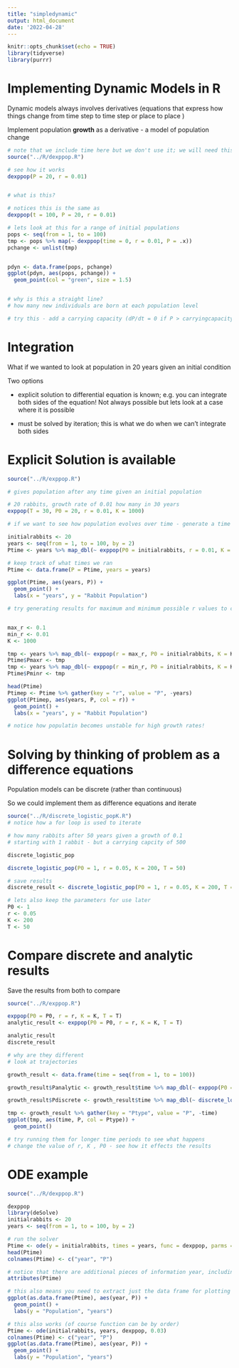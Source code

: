 ```yaml
---
title: "simpledynamic"
output: html_document
date: '2022-04-28'
---
```


```r
knitr::opts_chunk$set(echo = TRUE)
library(tidyverse)
library(purrr)
```

# Implementing Dynamic Models in R

Dynamic models always involves derivatives (equations that express how things change from time step to time step or place to place )


Implement population **growth** as a derivative - a model of population change

```r
# note that we include time here but we don't use it; we will need this later
source("../R/dexppop.R")

# see how it works
dexppop(P = 20, r = 0.01)


# what is this?

# notices this is the same as
dexppop(t = 100, P = 20, r = 0.01)

# lets look at this for a range of initial populations
pops <- seq(from = 1, to = 100)
tmp <- pops %>% map(~ dexppop(time = 0, r = 0.01, P = .x))
pchange <- unlist(tmp)


pdyn <- data.frame(pops, pchange)
ggplot(pdyn, aes(pops, pchange)) +
  geom_point(col = "green", size = 1.5)


# why is this a straight line?
# how many new individuals are born at each population level

# try this - add a carrying capacity (dP/dt = 0 if P > carryingcapacity)
```

# Integration

What if we wanted to look at population in 20 years given an initial condition

Two options

* explicit solution to differential equation is known; e.g. you can integrate both sides of the equation! Not always possible but lets look at a case where it is possible

* must be solved by iteration; this is what we do when we can't integrate both sides 

# Explicit Solution is available


```r
source("../R/exppop.R")

# gives population after any time given an initial population

# 20 rabbits, growth rate of 0.01 how many in 30 years
exppop(T = 30, P0 = 20, r = 0.01, K = 1000)

# if we want to see how population evolves over time - generate a time series by running our model for each point in time

initialrabbits <- 20
years <- seq(from = 1, to = 100, by = 2)
Ptime <- years %>% map_dbl(~ exppop(P0 = initialrabbits, r = 0.01, K = 1000, T = .x))

# keep track of what times we ran
Ptime <- data.frame(P = Ptime, years = years)

ggplot(Ptime, aes(years, P)) +
  geom_point() +
  labs(x = "years", y = "Rabbit Population")

# try generating results for maximum and minimum possible r values to compare (guess at what you think)


max_r <- 0.1
min_r <- 0.01
K <- 1000

tmp <- years %>% map_dbl(~ exppop(r = max_r, P0 = initialrabbits, K = K, T = .x))
Ptime$Pmaxr <- tmp
tmp <- years %>% map_dbl(~ exppop(r = min_r, P0 = initialrabbits, K = K, T = .x))
Ptime$Pminr <- tmp

head(Ptime)
Ptimep <- Ptime %>% gather(key = "r", value = "P", -years)
ggplot(Ptimep, aes(years, P, col = r)) +
  geom_point() +
  labs(x = "years", y = "Rabbit Population")

# notice how populatin becomes unstable for high growth rates!
```


# Solving by thinking of problem as a difference equations

Population models can be discrete (rather than continuous)

So we could implement them as difference equations and iterate


```r
source("../R/discrete_logistic_popK.R")
# notice how a for loop is used to iterate

# how many rabbits after 50 years given a growth of 0.1
# starting with 1 rabbit - but a carrying capcity of 500

discrete_logistic_pop

discrete_logistic_pop(P0 = 1, r = 0.05, K = 200, T = 50)

# save results
discrete_result <- discrete_logistic_pop(P0 = 1, r = 0.05, K = 200, T = 50)

# lets also keep the parameters for use later
P0 <- 1
r <- 0.05
K <- 200
T <- 50
```

# Compare discrete and analytic results

Save the results from both to compare


```r
source("../R/exppop.R")

exppop(P0 = P0, r = r, K = K, T = T)
analytic_result <- exppop(P0 = P0, r = r, K = K, T = T)

analytic_result
discrete_result

# why are they different
# look at trajectories

growth_result <- data.frame(time = seq(from = 1, to = 100))

growth_result$Panalytic <- growth_result$time %>% map_dbl(~ exppop(P0 = 1, r = 0.05, K = 200, T = .x))

growth_result$Pdiscrete <- growth_result$time %>% map_dbl(~ discrete_logistic_pop(P0 = 1, r = 0.05, K = 200, T = .x))

tmp <- growth_result %>% gather(key = "Ptype", value = "P", -time)
ggplot(tmp, aes(time, P, col = Ptype)) +
  geom_point()

# try running them for longer time periods to see what happens
# change the value of r, K , P0 - see how it effects the results
```


# ODE example
```r
source("../R/dexppop.R")

dexppop
library(deSolve)
initialrabbits <- 20
years <- seq(from = 1, to = 100, by = 2)

# run the solver
Ptime <- ode(y = initialrabbits, times = years, func = dexppop, parms = c(0.01))
head(Ptime)
colnames(Ptime) <- c("year", "P")

# notice that there are additional pieces of information year, including the method used for integration
attributes(Ptime)

# this also means you need to extract just the data frame for plotting
ggplot(as.data.frame(Ptime), aes(year, P)) +
  geom_point() +
  labs(y = "Population", "years")

# this also works (of course function can be by order)
Ptime <- ode(initialrabbits, years, dexppop, 0.03)
colnames(Ptime) <- c("year", "P")
ggplot(as.data.frame(Ptime), aes(year, P)) +
  geom_point() +
  labs(y = "Population", "years")
```
